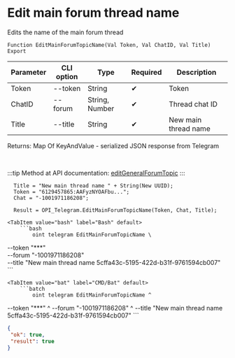﻿---
sidebar_position: 9
---


# Edit main forum thread name
 Edits the name of the main forum thread



`Function EditMainForumTopicName(Val Token, Val ChatID, Val Title) Export`

  | Parameter | CLI option | Type | Required | Description |
  |-|-|-|-|-|
  | Token | --token | String | &#x2714; | Token |
  | ChatID | --forum | String, Number | &#x2714; | Thread chat ID |
  | Title | --title | String | &#x2714; | New main thread name |

  
  Returns:  Map Of KeyAndValue - serialized JSON response from Telegram

<br/>

:::tip
Method at API documentation: [editGeneralForumTopic](https://core.telegram.org/bots/api#editgeneralforumtopic)
:::
<br/>


```bsl title="1C:Enterprise/OneScript code example"
  Title = "New main thread name " + String(New UUID);
  Token = "6129457865:AAFyzNYOAFbu...";
  Chat = "-1001971186208";
  
  Result = OPI_Telegram.EditMainForumTopicName(Token, Chat, Title);
```
 

 <Tabs>
  
    <TabItem value="bash" label="Bash" default>
        ```bash
            oint telegram EditMainForumTopicName \
 --token "***" \
 --forum "-1001971186208" \
 --title "New main thread name 5cffa43c-5195-422d-b31f-9761594cb007"
        ```
    </TabItem>
  
    <TabItem value="bat" label="CMD/Bat" default>
        ```batch
            oint telegram EditMainForumTopicName ^
 --token "***" ^
 --forum "-1001971186208" ^
 --title "New main thread name 5cffa43c-5195-422d-b31f-9761594cb007"
        ```
    </TabItem>
</Tabs>


```json title="Result"
{
 "ok": true,
 "result": true
}
```
